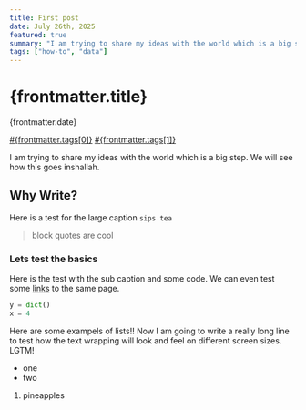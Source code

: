 ```yaml
---
title: First post
date: July 26th, 2025
featured: true
summary: "I am trying to share my ideas with the world which is a big step. We will see how this goes inshallah."
tags: ["how-to", "data"]
---
```


# {frontmatter.title}

<figcaption> {frontmatter.date}</figcaption>

[#{frontmatter.tags[0]}](tag) [#{frontmatter.tags[1]}](tag)

I am trying to share my ideas with the world which is a big step. We will see how this goes inshallah.

## Why Write?

Here is a test for the large caption `sips tea`
> block quotes are cool

### Lets test the basics

Here is the test with the sub caption and some code. We can even test some [links](first) to the same page.

```python
y = dict() 
x = 4
```

Here are some exampels of lists!! Now I am going to write a really long line
to test how the text wrapping will look and feel on different screen sizes.
LGTM!

- one
- two

1. pineapples
